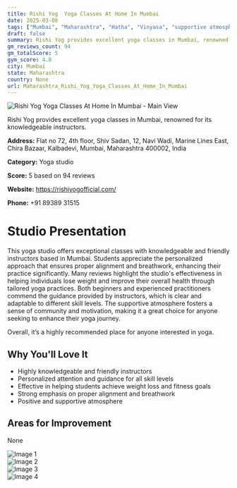 ```yaml
---
title: Rishi Yog  Yoga Classes At Home In Mumbai
date: 2025-03-08
tags: ["Mumbai", "Maharashtra", "Hatha", "Vinyasa", "supportive atmosphere", "personalized instruction", "Mumbai"]  
draft: false
summary: Rishi Yog provides excellent yoga classes in Mumbai, renowned for its knowledgeable instructors.
gm_reviews_count: 94
gm_totalScore: 5
gym_score: 4.8
city: Mumbai
state: Maharashtra
country: None
url: Maharashtra_Rishi_Yog_Yoga_Classes_At_Home_In_Mumbai
---
```


<div className="aspect-[16/9] relative my-8">
  <img 
    src="https://lh3.googleusercontent.com/gps-cs-s/AB5caB-05-7acbW53Yt7EdfS_SwOPs3CdNBVylTWqWgNP8UX8FbiKfZmuGwwkmAcB2Cnv967vNzPJQsNMKvDOxBRwVG1sjUng0kJY4OTO2DuCxJVRpkegSw96pg_x9a-XGluD2fzB7g=w1920-h1080-k-no"
    alt="Rishi Yog  Yoga Classes At Home In Mumbai - Main View"
    className="object-cover absolute inset-0 w-full h-full rounded-lg"
  />
</div>

Rishi Yog provides excellent yoga classes in Mumbai, renowned for its knowledgeable instructors.

**Address:** Flat no 72, 4th floor, Shiv Sadan, 12, Navi Wadi, Marine Lines East, Chira Bazaar, Kalbadevi, Mumbai, Maharashtra 400002, India

**Category:** Yoga studio

**Score:** 5 based on 94 reviews

**Website:** https://rishiyogofficial.com/

**Phone:** +91 89389 31515

# Studio Presentation

This yoga studio offers exceptional classes with knowledgeable and friendly instructors based in Mumbai. Students appreciate the personalized approach that ensures proper alignment and breathwork, enhancing their practice significantly. Many reviews highlight the studio's effectiveness in helping individuals lose weight and improve their overall health through tailored yoga practices. Both beginners and experienced practitioners commend the guidance provided by instructors, which is clear and adaptable to different skill levels. The supportive atmosphere fosters a sense of community and motivation, making it a great choice for anyone seeking to enhance their yoga journey.

Overall, it’s a highly recommended place for anyone interested in yoga.

## Why You'll Love It

- Highly knowledgeable and friendly instructors
- Personalized attention and guidance for all skill levels
- Effective in helping students achieve weight loss and fitness goals
- Strong emphasis on proper alignment and breathwork
- Positive and supportive atmosphere

## Areas for Improvement

None

<div className="grid grid-cols-1 xl:grid-cols-2 gap-4 my-8">
<div className="aspect-[4/3] relative"><img src="https://lh3.googleusercontent.com/p/AF1QipNxjADyGVww2DVFPKCrMssVCdZm75AGHuxM-3i6=w1920-h1080-k-no" alt="Image 1" className="object-cover absolute inset-0 w-full h-full rounded-lg" /></div>
<div className="aspect-[4/3] relative"><img src="https://lh3.googleusercontent.com/p/AF1QipMZZBpe7sNqDSDjrBklWLvvgqtwuYwh_A_ZGeBV=w1920-h1080-k-no" alt="Image 2" className="object-cover absolute inset-0 w-full h-full rounded-lg" /></div>
<div className="aspect-[4/3] relative"><img src="https://lh3.googleusercontent.com/gps-cs-s/AB5caB-IbFyrQ2OUnzY1QFYPhvK34-4QhDt9xFpwCFrAhF1J6EknM_s3xXPMOe36r46T9ob56dwdlVgb2kaDWOeNpf4GOMu0qiuwH-dmbQZVIU4CQumZaa8NaDw4jgOD7jdxTU3muA=w1920-h1080-k-no" alt="Image 3" className="object-cover absolute inset-0 w-full h-full rounded-lg" /></div>
<div className="aspect-[4/3] relative"><img src="https://lh5.googleusercontent.com/p/AF1QipMqU4383bDTtDsnRpwI3QheuBjJ0d-yG4I6SLtx=w1920-h1080-k-no" alt="Image 4" className="object-cover absolute inset-0 w-full h-full rounded-lg" /></div>
</div>